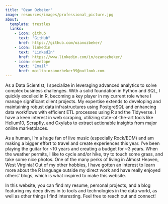 ```yaml
---
title: "Ozan Ozbeker"
image: resources/images/professional_picture.jpg
about:
  template: trestles
  links: 
    - icon: github
      text: "GitHub"
      href: https://github.com/ozanozbeker/
    - icon: linkedin
      text: "LinkedIn"
      href: https://www.linkedin.com/in/ozanozbeker/
    - icon: envelope
      text: "Email"
      href: mailto:ozanozbeker99@outlook.com
---
```


As a Data Scientist, I specialize in leveraging advanced analytics to solve complex business challenges. With a solid foundation in Python and SQL, I quickly excelled in R, becoming a key player in my current role where I manage significant client projects. My expertise extends to developing and maintaining robust data infrastructures using PostgreSQL and enhancing data workflows with efficient ETL processes using R and the Tidyverse. I have a keen interest in web scraping, utilizing state-of-the-art tools like Helium10, Scrapfly, and Oxylabs to extract actionable insights from major online marketplaces.

As a human, I'm a huge fan of live music (especially Rock/EDM) and am making a bigger effort to travel and create experiences this year. I've been playing the guitar for \~10 years and creating a budget for \~3 years. When the weather permits, I like to cycle and/or hike, try to touch some grass, and take some nice photos. One of the many perks of living in Almost Heaven, West Virginia! Out of my other hobbies, I have gotten an interest to learn more about the R language outside my direct work and have really enjoyed others' blogs, which is what inspired to make this website.

In this website, you can find my resume, personal projects, and a blog featuring my deep dives in to tools and technologies in the data world, as well as other things I find interesting. Feel free to reach out and connect!
